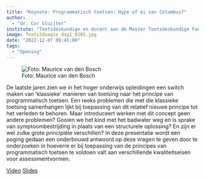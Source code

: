 ```yaml
---
title: "Keynote: Programmatisch toetsen: Hype of ei van Columbus?"
author:
  - "dr. Cor Sluijter"
institute: "Toetsdeskundige en docent aan de Master Toetsdeskundige Fontys"
image: Toets2daagse_dag1_0205.jpg
date: "2022-12-07 09:45:00"
tags: 
  - "Opening"
---
```


::: {.column-margin}
![Foto: Maurice van den Bosch]()
:::

De laatste jaren zien we in het hoger onderwijs opleidingen een switch maken van ‘klassieke’ manieren van toetsing naar het principe van programmatisch toetsen. Een reeks problemen die met die klassieke toetsing samenhangen lijkt bij toepassing van dit relatief nieuwe principe tot het verleden te behoren. Maar introduceert werken met dit concept geen andere problemen? Gooien we het kind met het badwater weg en is sprake van symptoombestrijding in plaats van een structurele oplossing? En zijn er wel zulke grote principiële verschillen? In deze presentatie wordt een poging gedaan een onderbouwd antwoord op deze vragen te geven door te onderzoeken in hoeverre er bij toepassing van de principes van programmatisch toetsen te voldoen valt aan verschillende kwaliteitseisen voor assessmentvormen.


[Video](https://tilburguniversity.cloud.panopto.eu/Panopto/Pages/Viewer.aspx?id=461fd849-bf16-4c27-b7a2-af3800efcdfc){.btn .btn-primary}
[Slides](https://drive.google.com/file/d/1crWFikcVZ3vUchKuIUij61__qYtoWjgn/view?usp=share_link){.btn .btn-primary}
